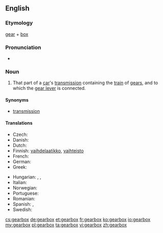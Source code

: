 ==English==

===Etymology===
[[gear]] + [[box]]

===Pronunciation===
* {{audio|en-us-gearbox.ogg|Audio (US)}}

===Noun===
{{wikipedia}}
{{en-noun|gearboxes}}

# That part of a [[car]]'s [[transmission]] containing the [[train]] of [[gears]], and to which the [[gear lever]] is connected.

====Synonyms====
* [[transmission]]

====Translations====
{{trans-top|train of gears}}
* Czech: {{t-|cs|převodovka|f}}
* Danish: {{t-|da|gearkasse|c}}
* Dutch: {{t+|nl|versnellingsbak}}
* Finnish: [[vaihdelaatikko]], [[vaihteisto]]
* French: {{t+|fr|boite de vitesse}}
* German: {{t+|de|Getriebe|n}}
* Greek: {{t-|el|κιβώτιο ταχυτήτων|n|tr=kivótio tachytíton|sc=Grek}}
{{trans-mid}}
* Hungarian: {{t-|hu|sebességváltó}},  {{t-|hu|sebváltó}},  {{t+|hu|váltó}}
* Italian: {{t-|it|scatola del cambio}}
* Norwegian: {{t-|no|girkasse|m|f}}
* Portuguese: {{t-|pt|caixa de câmbio}}
* Romanian: {{t-|ro|cutie de viteze|f}}
* Spanish: {{t-|es|caja de cambios|f}}, {{t-|es|caja de velocidades|f}}
* Swedish: {{t-|sv|växellåda|c}}
{{trans-bottom}}

[[cs:gearbox]]
[[de:gearbox]]
[[et:gearbox]]
[[fr:gearbox]]
[[ko:gearbox]]
[[io:gearbox]]
[[my:gearbox]]
[[pl:gearbox]]
[[ta:gearbox]]
[[vi:gearbox]]
[[zh:gearbox]]